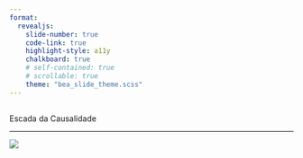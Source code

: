 ```yaml
---
format: 
  revealjs:
    slide-number: true
    code-link: true
    highlight-style: a11y
    chalkboard: true
    # self-contained: true
    # scrollable: true
    theme: "bea_slide_theme.scss"
---
```


##  {#escada data-menu-title="Escada da Causalidade"}

[Escada da Causalidade]{.slide-title}

<hr>

![](img/escada.png)